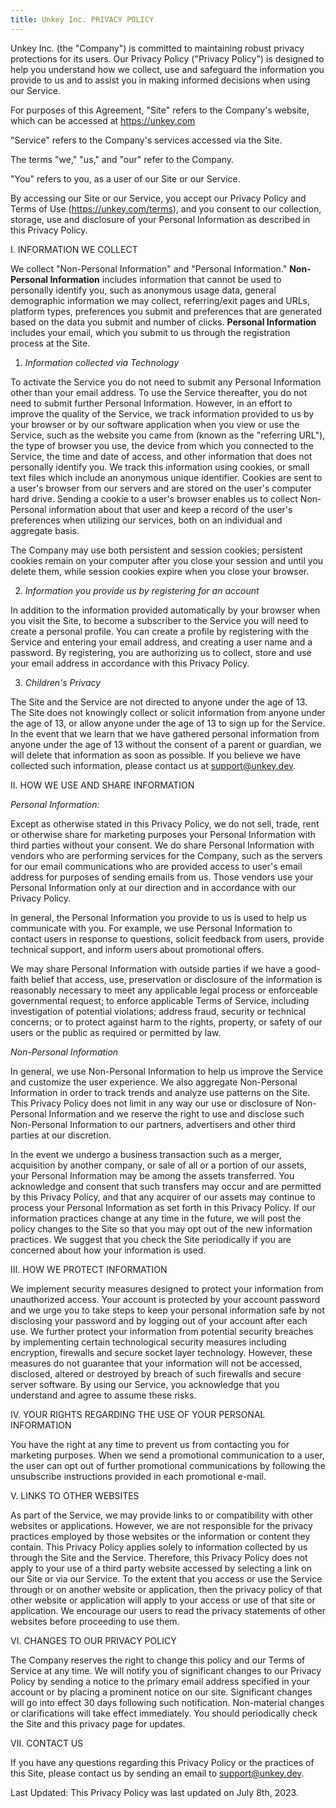 ```yaml
---
title: Unkey Inc. PRIVACY POLICY
---
```


Unkey Inc. (the "Company") is committed to maintaining robust privacy protections for its users.  Our Privacy Policy ("Privacy Policy") is designed to help you understand how we collect, use and safeguard the information you provide to us and to assist you in making informed decisions when using our Service.

For purposes of this Agreement, "Site" refers to the Company's website, which can be accessed at https://unkey.com

"Service" refers to the Company's services accessed via the Site.

The terms "we," "us," and "our" refer to the Company.

"You" refers to you, as a user of our Site or our Service.

By accessing our Site or our Service, you accept our Privacy Policy and Terms of Use (https://unkey.com/terms), and you consent to our collection, storage, use and disclosure of your Personal Information as described in this Privacy Policy.

I.               INFORMATION WE COLLECT

We collect "Non-Personal Information" and "Personal Information." **Non-Personal Information** includes information that cannot be used to personally identify you, such as anonymous usage data, general demographic information we may collect, referring/exit pages and URLs, platform types, preferences you submit and preferences that are generated based on the data you submit and number of clicks. **Personal Information** includes your email, which you submit to us through the registration process at the Site.

1.   _Information collected via Technology_

To activate the Service you do not need to submit any Personal Information other than your email address. To use the Service thereafter, you do not need to submit further Personal Information. However, in an effort to improve the quality of the Service, we track information provided to us by your browser or by our software application when you view or use the Service, such as the website you came from (known as the "referring URL"), the type of browser you use, the device from which you connected to the Service, the time and date of access, and other information that does not personally identify you. We track this information using cookies, or small text files which include an anonymous unique identifier. Cookies are sent to a user's browser from our servers and are stored on the user's computer hard drive. Sending a cookie to a user's browser enables us to collect Non-Personal information about that user and keep a record of the user's preferences when utilizing our services, both on an individual and aggregate basis.

The Company may use both persistent and session cookies; persistent cookies remain on your computer after you close your session and until you delete them, while session cookies expire when you close your browser.

2.   _Information you provide us by registering for an account_

In addition to the information provided automatically by your browser when you visit the Site, to become a subscriber to the Service you will need to create a personal profile. You can create a profile by registering with the Service and entering your email address, and creating a user name and a password. By registering, you are authorizing us to collect, store and use your email address in accordance with this Privacy Policy.

3. _Children's Privacy_

The Site and the Service are not directed to anyone under the age of 13. The Site does not knowingly collect or solicit information from anyone under the age of 13, or allow anyone under the age of 13 to sign up for the Service. In the event that we learn that we have gathered personal information from anyone under the age of 13 without the consent of a parent or guardian, we will delete that information as soon as possible. If you believe we have collected such information, please contact us at support@unkey.dev.

II.             HOW WE USE AND SHARE INFORMATION

_Personal Information:_

Except as otherwise stated in this Privacy Policy, we do not sell, trade, rent or otherwise share for marketing purposes your Personal Information with third parties without your consent. We do share Personal Information with vendors who are performing services for the Company, such as the servers for our email communications who are provided access to user's email address for purposes of sending emails from us. Those vendors use your Personal Information only at our direction and in accordance with our Privacy Policy.

In general, the Personal Information you provide to us is used to help us communicate with you. For example, we use Personal Information to contact users in response to questions, solicit feedback from users, provide technical support, and inform users about promotional offers.

We may share Personal Information with outside parties if we have a good-faith belief that access, use, preservation or disclosure of the information is reasonably necessary to meet any applicable legal process or enforceable governmental request; to enforce applicable Terms of Service, including investigation of potential violations; address fraud, security or technical concerns; or to protect against harm to the rights, property, or safety of our users or the public as required or permitted by law.

_Non-Personal Information_

In general, we use Non-Personal Information to help us improve the Service and customize the user experience. We also aggregate Non-Personal Information in order to track trends and analyze use patterns on the Site. This Privacy Policy does not limit in any way our use or disclosure of Non-Personal Information and we reserve the right to use and disclose such Non-Personal Information to our partners, advertisers and other third parties at our discretion.

In the event we undergo a business transaction such as a merger, acquisition by another company, or sale of all or a portion of our assets, your Personal Information may be among the assets transferred. You acknowledge and consent that such transfers may occur and are permitted by this Privacy Policy, and that any acquirer of our assets may continue to process your Personal Information as set forth in this Privacy Policy. If our information practices change at any time in the future, we will post the policy changes to the Site so that you may opt out of the new information practices. We suggest that you check the Site periodically if you are concerned about how your information is used.

III.           HOW WE PROTECT INFORMATION

We implement security measures designed to protect your information from unauthorized access. Your account is protected by your account password and we urge you to take steps to keep your personal information safe by not disclosing your password and by logging out of your account after each use. We further protect your information from potential security breaches by implementing certain technological security measures including encryption, firewalls and secure socket layer technology. However, these measures do not guarantee that your information will not be accessed, disclosed, altered or destroyed by breach of such firewalls and secure server software. By using our Service, you acknowledge that you understand and agree to assume these risks.

IV.           YOUR RIGHTS REGARDING THE USE OF YOUR PERSONAL INFORMATION

You have the right at any time to prevent us from contacting you for marketing purposes.  When we send a promotional communication to a user, the user can opt out of further promotional communications by following the unsubscribe instructions provided in each promotional e-mail.

V.             LINKS TO OTHER WEBSITES

As part of the Service, we may provide links to or compatibility with other websites or applications. However, we are not responsible for the privacy practices employed by those websites or the information or content they contain. This Privacy Policy applies solely to information collected by us through the Site and the Service. Therefore, this Privacy Policy does not apply to your use of a third party website accessed by selecting a link on our Site or via our Service. To the extent that you access or use the Service through or on another website or application, then the privacy policy of that other website or application will apply to your access or use of that site or application. We encourage our users to read the privacy statements of other websites before proceeding to use them.

VI.           CHANGES TO OUR PRIVACY POLICY

The Company reserves the right to change this policy and our Terms of Service at any time.  We will notify you of significant changes to our Privacy Policy by sending a notice to the primary email address specified in your account or by placing a prominent notice on our site. Significant changes will go into effect 30 days following such notification. Non-material changes or clarifications will take effect immediately. You should periodically check the Site and this privacy page for updates.

VII.         CONTACT US

If you have any questions regarding this Privacy Policy or the practices of this Site, please contact us by sending an email to support@unkey.dev.

Last Updated: This Privacy Policy was last updated on July 8th, 2023.
